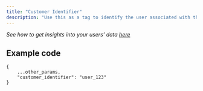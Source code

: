 ```yaml
---
title: "Customer Identifier"
description: "Use this as a tag to identify the user associated with the API call."
---
```


_See how to get insights into your users' data [here](/features/monitoring/user-data)_

## Example code
```
{
    ...other_params,
    "customer_identifier": "user_123"
}

```
